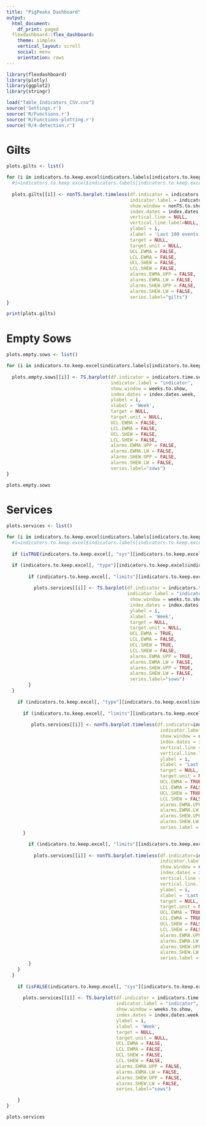 ```yaml
---
title: "PigPeaks Dashboard"
output:
  html_document:
    df_print: paged
  flexdashboard::flex_dashboard:
    theme: simplex
    vertical_layout: scroll
    social: menu
    orientation: rows
---
```


<style type="text/css">

.chart-title {  /* chart_title  */
   font-size: 15px;
}
    
</style>

```r
library(flexdashboard)
library(plotly)
library(ggplot2)
library(stringr)

load("Table_Indicators_CSV.csv")
source('Settings.r')
source('R/Functions.r')
source('R/Functions-plotting.r')
source('R/4-detection.r')

```

Gilts
====================================

```r

plots.gilts <- list()

for (i in indicators.to.keep.excel$indicators.labels[indicators.to.keep.excel$category=="gilts"]) {
  #i=indicators.to.keep.excel$indicators.labels[indicators.to.keep.excel$category=="gilts"][1]
  
  plots.gilts[[i]] <- nonTS.barplot.timeless(df.indicator = indicators.time.series[[i]],
                                             indicator.label = indicator.label, 
                                             show.window = nonTS.to.show,
                                             index.dates = index.dates.days,
                                             vertical.line = NULL,              
                                             vertical.line.label=NULL,
                                             ylabel = i,
                                             xlabel = 'Last 100 events',
                                             target = NULL,
                                             target.unit = NULL,             
                                             UCL.EWMA = FALSE,              
                                             LCL.EWMA = FALSE,               
                                             UCL.SHEW = FALSE,            
                                             LCL.SHEW = FALSE,              
                                             alarms.EWMA.UPP = FALSE, 
                                             alarms.EWMA.LW = FALSE,   
                                             alarms.SHEW.UPP = FALSE, 
                                             alarms.SHEW.LW = FALSE, 
                                             series.label="gilts")
}

print(plots.gilts)
```


Empty Sows
====================================

```r

plots.empty.sows <- list()

for (i in indicators.to.keep.excel$indicators.labels[indicators.to.keep.excel$category=="empty sows"]) {
  
  plots.empty.sows[[i]] <- TS.barplot(df.indicator = indicators.time.series[[i]],
                                      indicator.label = "indicator",
                                      show.window = weeks.to.show,
                                      index.dates = index.dates.week,
                                      ylabel = i,
                                      xlabel = 'Week',
                                      target = NULL,
                                      target.unit = NULL,             
                                      UCL.EWMA = FALSE,                 
                                      LCL.EWMA = FALSE,             
                                      UCL.SHEW = FALSE,             
                                      LCL.SHEW = FALSE,                
                                      alarms.EWMA.UPP = FALSE,    
                                      alarms.EWMA.LW = FALSE,      
                                      alarms.SHEW.UPP = FALSE,   
                                      alarms.SHEW.LW = FALSE,      
                                      series.label="sows")
}

plots.empty.sows
```


Services
====================================

```r

plots.services <- list()

for (i in indicators.to.keep.excel$indicators.labels[indicators.to.keep.excel$category=="services"]) {
  #i=indicators.to.keep.excel$indicators.labels[indicators.to.keep.excel$category=="services"][1]
  
  if (isTRUE(indicators.to.keep.excel[, "sys"][indicators.to.keep.excel$indicators.labels==i])) {

  if (indicators.to.keep.excel[, "type"][indicators.to.keep.excel$indicators.labels==i]=="W") {
    
        if (indicators.to.keep.excel[, "limits"][indicators.to.keep.excel$indicators.labels==i]=="limit.upp") {
          
          plots.services[[i]] <- TS.barplot(df.indicator = indicators.time.series[[i]],
                                            indicator.label = "indicator",
                                             show.window = weeks.to.show,
                                             index.dates = index.dates.week,
                                             ylabel = i,
                                             xlabel = 'Week',
                                             target = NULL,
                                             target.unit = NULL,             
                                             UCL.EWMA = TRUE,                 
                                             LCL.EWMA = FALSE,             
                                             UCL.SHEW = TRUE,             
                                             LCL.SHEW = FALSE,                
                                             alarms.EWMA.UPP = TRUE,    
                                             alarms.EWMA.LW = FALSE,      
                                             alarms.SHEW.UPP = TRUE,   
                                             alarms.SHEW.LW = FALSE,      
                                             series.label="sows")
        }
  }
    
    if (indicators.to.keep.excel[, "type"][indicators.to.keep.excel$indicators.labels==i]=="C") {
      
      if (indicators.to.keep.excel[, "limits"][indicators.to.keep.excel$indicators.labels==i]=="limit.upp") {
        
         plots.services[[i]] <- nonTS.barplot.timeless(df.indicator=indicators.time.series[[i]],
                                                        indicator.label = "indicator", 
                                                        show.window = nonTS.to.show,
                                                        index.dates = index.dates.days,
                                                        vertical.line = NULL,              
                                                        vertical.line.label=NULL,
                                                        ylabel = i,
                                                        xlabel = 'Last 100 events',
                                                        target = NULL,
                                                        target.unit = NULL,             
                                                        UCL.EWMA = TRUE,              
                                                        LCL.EWMA = FALSE,               
                                                        UCL.SHEW = TRUE,            
                                                        LCL.SHEW = FALSE,              
                                                        alarms.EWMA.UPP = TRUE, 
                                                        alarms.EWMA.LW = FALSE,   
                                                        alarms.SHEW.UPP = TRUE, 
                                                        alarms.SHEW.LW = FALSE, 
                                                        series.label = "sows")
      }

        if (indicators.to.keep.excel[, "limits"][indicators.to.keep.excel$indicators.labels==i]=="both") {
          
          plots.services[[i]] <- nonTS.barplot.timeless(df.indicator=indicators.time.series[[i]],
                                                        indicator.label = "indicator", 
                                                        show.window = nonTS.to.show,
                                                        index.dates = index.dates.days,
                                                        vertical.line = NULL,              
                                                        vertical.line.label=NULL,
                                                        ylabel = i,
                                                        xlabel = 'Last 100 events',
                                                        target = NULL,
                                                        target.unit = NULL,             
                                                        UCL.EWMA = TRUE,              
                                                        LCL.EWMA = TRUE,               
                                                        UCL.SHEW = FALSE,            
                                                        LCL.SHEW = FALSE,              
                                                        alarms.EWMA.UPP = TRUE, 
                                                        alarms.EWMA.LW = TRUE,   
                                                        alarms.SHEW.UPP = TRUE, 
                                                        alarms.SHEW.LW = TRUE, 
                                                        series.label = "sows")
        }
    }
  }
    
    if (isFALSE(indicators.to.keep.excel[, "sys"][indicators.to.keep.excel$indicators.labels==i])) {
      
      plots.services[[i]] <- TS.barplot(df.indicator = indicators.time.series[[i]],
                                        indicator.label = "indicator",
                                        show.window = weeks.to.show,
                                        index.dates = index.dates.week,
                                        ylabel = i,
                                        xlabel = 'Week',
                                        target = NULL,
                                        target.unit = NULL,             
                                        UCL.EWMA = FALSE,                 
                                        LCL.EWMA = FALSE,             
                                        UCL.SHEW = FALSE,             
                                        LCL.SHEW = FALSE,                
                                        alarms.EWMA.UPP = FALSE,    
                                        alarms.EWMA.LW = FALSE,      
                                        alarms.SHEW.UPP = FALSE,   
                                        alarms.SHEW.LW = FALSE,      
                                        series.label="sows")

    }
}

plots.services

```

